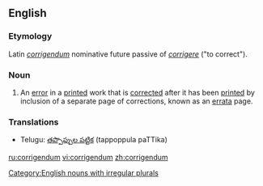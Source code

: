 ==English==
===Etymology===
Latin ''[[corrigendum#Latin|corrigendum]]'' nominative future passive of ''[[corrigere]]'' ("to correct").

===Noun===

{{en-noun|corrigend|a}}

#An [[error]] in a [[print]]ed work that is [[correct]]ed after it has been [[print]]ed by inclusion of a separate page of corrections, known as an [[errata]] page.

===Translations===
*Telugu: [[తప్పొప్పుల పట్టిక]] (tappoppula paTTika)

[[Category:English nouns with irregular plurals]]

[[ru:corrigendum]]
[[vi:corrigendum]]
[[zh:corrigendum]]